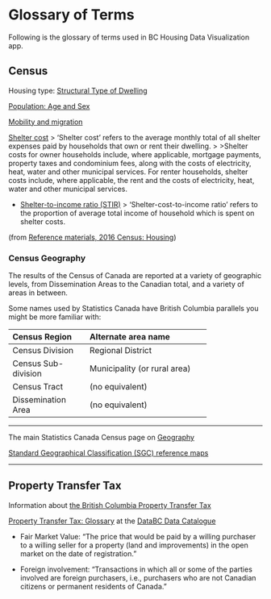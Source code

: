 # Glossary of Terms

Following is the glossary of terms used in BC Housing Data Visualization app.


## Census

Housing type: [Structural Type of Dwelling](http://www12.statcan.gc.ca/census-recensement/2016/ref/guides/001/98-500-x2016001-eng.cfm)


[Population: Age and Sex](http://www12.statcan.gc.ca/census-recensement/2016/ref/98-501/98-501-x2016002-eng.cfm) 


[Mobility and migration](http://www12.statcan.gc.ca/census-recensement/2016/ref/98-501/98-501-x2016014-eng.cfm)


[Shelter cost](http://www12.statcan.gc.ca/census-recensement/2016/ref/dict/households-menage033-eng.cfm)
> 'Shelter cost' refers to the average monthly total of all shelter expenses paid by households that own or rent their dwelling.
>
>Shelter costs for owner households include, where applicable, mortgage payments, property taxes and condominium fees, along with the costs of electricity, heat, water and other municipal services. For renter households, shelter costs include, where applicable, the rent and the costs of electricity, heat, water and other municipal services.


* [Shelter-to-income ratio (STIR)](http://www12.statcan.gc.ca/census-recensement/2016/ref/dict/households-menage028-eng.cfm)
> 'Shelter-cost-to-income ratio' refers to the proportion of average total income of household which is spent on shelter costs.

(from [Reference materials, 2016 Census: Housing](http://www12.statcan.gc.ca/census-recensement/2016/ref/98-501/98-501-x2016007-eng.cfm))


### Census Geography

The results of the Census of Canada are reported at a variety of geographic levels, from Dissemination Areas to the Canadian total, and a variety of areas in between.

Some names used by Statistics Canada have British Columbia parallels you might be more familiar with:


-------------------- ------------------------------
Census Region        Alternate area name
-------------------- ------------------------------    
Census Division      Regional District

Census Sub-division  Municipality (or rural area)

Census Tract         (no equivalent)

Dissemination Area   (no equivalent)
-------------------- ------------------------------


---



The main Statistics Canada Census page on [Geography](http://www12.statcan.gc.ca/census-recensement/2016/geo/index-eng.cfm)


[Standard Geographical Classification (SGC) reference maps](http://www12.statcan.gc.ca/census-recensement/2011/geo/map-carte/ref/sgc-cgt/index-eng.cfm)





***

## Property Transfer Tax

Information about [the British Columbia Property Transfer Tax](https://www2.gov.bc.ca/gov/content/taxes/property-taxes/property-transfer-tax)

[Property Transfer Tax: Glossary](https://catalogue.data.gov.bc.ca/dataset/property-transfer-tax-data-2017/resource/01e47c50-d525-448e-9b25-842ba97be6be) at the [DataBC Data Catalogue](https://catalogue.data.gov.bc.ca/dataset)

* Fair Market Value: "The price that would be paid by a willing purchaser to a willing seller for a property (land and improvements) in the open market on the date of registration."

* Foreign involvement: "Transactions in which all or some of the parties involved are foreign purchasers, i.e., purchasers who are not Canadian citizens or permanent residents of Canada."



